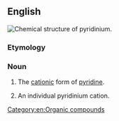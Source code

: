 ==English==
[[Image:Pyridinium-3D-balls.png|thumb|Chemical structure of '''pyridinium'''.]]
{{wikipedia}}

===Etymology===
{{suffix|en|pyridine|ium}}

===Noun===
{{en-noun}}

# {{lb|en|uncountable}} The [[cation]]ic form of [[pyridine]].
# {{lb|en|countable}} An individual pyridinium cation.

[[Category:en:Organic compounds]]